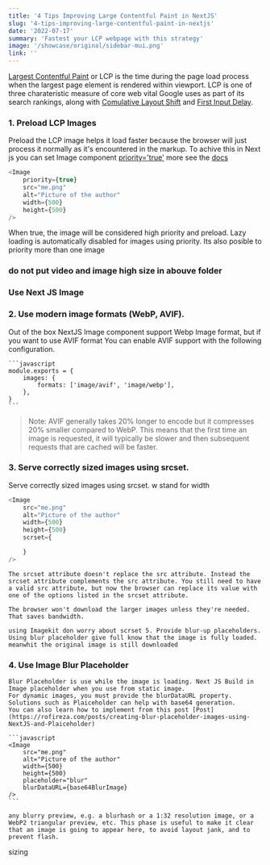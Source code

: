 ```yaml
---
title: '4 Tips Improving Large Contentful Paint in NextJS'
slug: '4-tips-improving-large-contentful-paint-in-nextjs'
date: '2022-07-17'
summary: 'Fastest your LCP webpage with this strategy'
image: '/showcase/original/sidebar-mui.png'
link: ''
---
```


[Largest Contentful Paint](https://web.dev/lcp/) or LCP is the time during the page load process when the largest page element is rendered within viewport. LCP is one of three charateristic
measure of core web vital Google uses as part of its search rankings, along with
[Comulative Layout Shift](https://web.dev/cls/)
and
[First Input Delay](https://web.dev/fid/).

<ImageMDX
    height={324}
    width={745}
    src="https://ik.imagekit.io/rofireza/Blog/lCP_rofireza_ExtOAUpvR.jpg?ik-sdk-version=javascript-1.4.3&updatedAt=1662420126178"
    alt="LCP Image Simulation"
/>

### 1. Preload LCP Images

Preload the LCP image helps it load faster because the browser will just process it normally as it's encountered in the markup.
To achive this in Next js you can set Image component [priority='true'](https://nextjs.org/docs/api-reference/next/image#priority) more see the [docs](https://nextjs.org/docs/api-reference/next/image#priority)

```javascript
<Image
    priority={true}
    src="me.png"
    alt="Picture of the author"
    width={500}
    height={500}
/>
```

When true, the image will be considered high priority and preload. Lazy loading is automatically disabled for images using priority. Its also posible to priority more than one image

### do not put video and image high size in abouve folder

### Use Next JS Image

### 2. Use modern image formats (WebP, AVIF).

Out of the box NextJS Image component support
Webp Image format, but if you want to use AVIF format You can enable AVIF support with the following configuration.

    ```javascript
    module.exports = {
        images: {
            formats: ['image/avif', 'image/webp'],
        },
    }
    ```

> Note: AVIF generally takes 20% longer to encode but it compresses 20% smaller compared to WebP. This means that the first time an image is requested, it will typically be slower and then subsequent requests that are cached will be faster.

### 3. Serve correctly sized images using srcset.

Serve correctly sized images using srcset.
w stand for width

```javascript
<Image
    src="me.png"
    alt="Picture of the author"
    width={500}
    height={500}
    scrset={

    }
/>
```

    The srcset attribute doesn't replace the src attribute. Instead the srcset attribute complements the src attribute. You still need to have a valid src attribute, but now the browser can replace its value with one of the options listed in the srcset attribute.

    The browser won't download the larger images unless they're needed. That saves bandwidth.

    using Imagekit don worry about scrset 5. Provide blur-up placeholders.
    Using blur placeholder give full know that the image is fully loaded. meanwhit the original image is still downloaded

### 4. Use Image Blur Placeholder

    Blur Placeholder is use while the image is loading. Next JS Build in Image placeholder when you use from static image.
    For dynamic images, you must provide the blurDataURL property. Solutions such as Plaiceholder can help with base64 generation.
    You can also learn how to implement from this post [Post](https://rofireza.com/posts/creating-blur-placeholder-images-using-NextJS-and-Plaiceholder)

    ```javascript
    <Image
        src="me.png"
        alt="Picture of the author"
        width={500}
        height={500}
        placeholder="blur"
        blurDataURL={base64BlurImage}
    />
    ```

    any blurry preview, e.g. a blurhash or a 1:32 resolution image, or a WebP2 triangular preview, etc. This phase is useful to make it clear that an image is going to appear here, to avoid layout jank, and to prevent flash.

sizing
